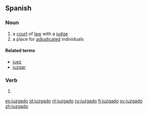 ==Spanish==

===Noun===
{{es-noun-m}}

# a [[court]] of [[law]] with a [[judge]]
# a place for [[adjudicated]] individuals

====Related terms====
* [[juez]]
* [[juzgar]]

===Verb===
{{es-past participle|juzgad|juzgar}}

# {{es-verb form of|ending=ar|mood=participle|[[juzgar]]}}

[[es:juzgado]]
[[id:juzgado]]
[[nl:juzgado]]
[[ru:juzgado]]
[[fi:juzgado]]
[[sv:juzgado]]
[[zh:juzgado]]